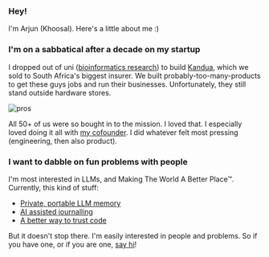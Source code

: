 
### Hey!

I'm Arjun (Khoosal). Here's a little about me :)

### I'm on a sabbatical after a decade on my startup

I dropped out of uni ([bioinformatics research](https://scholar.google.co.za/citations?hl=en&user=UGUQ_WsAAAAJ)) to build [Kandua](kandua.com/-/about), which we sold to South Africa's biggest insurer. We built probably-too-many-products to get these guys jobs and run their businesses. Unfortunately, they still stand outside hardware stores.

![pros](/images/artisans_2_black_and_white.jpeg)

All 50+ of us were so bought in to the mission. I loved that. I especially loved doing it all with [my cofounder](https://www.linkedin.com/in/sayo-folawiyo-4919b160/?originalSubdomain=uk). I did whatever felt most pressing (engineering, then also product).

### I want to dabble on fun problems with people

I'm most interested in LLMs, and Making The World A Better Place™. Currently, this kind of stuff:
- [Private, portable LLM memory](https://asterisk.chat)
- [AI assisted journalling](https://arjunkhoosal.notion.site/Conversational-Journal-Mock-release-1b22e4fe580280678f02f954ecf3226d?source=copy_link)
- [A better way to trust code](/trust)

But it doesn't stop there. I'm easily interested in people and problems. So if you have one, or if you are one, [say hi](mailto:hi@arjun.md)!

<Subscribe/>